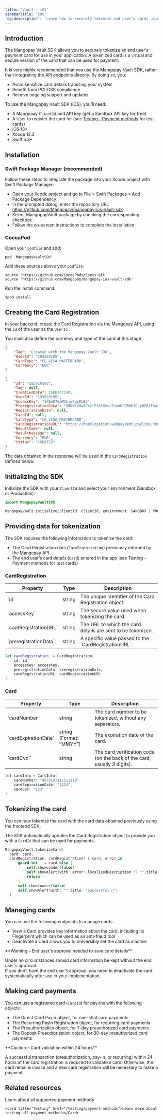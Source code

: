 ```yaml
---
title: 'Vault – iOS'  
sidebarTitle: 'iOS'  
'og:description': 'Learn how to securely tokenize end user’s cards using the Mangopay Vault SDK for iOS.'  
---
```


## Introduction  

The Mangopay Vault SDK allows you to securely tokenize an end user’s payment card for use in your application. A tokenized card is a virtual and secure version of the card that can be used for payment.  

It is very highly recommended that you use the Mangopay Vault SDK, rather than integrating the API endpoints directly. By doing so, you:  
- Avoid sensitive card details transiting your system  
- Benefit from PCI-DSS compliance  
- Receive ongoing support and updates  

<Info>  

To use the Mangopay Vault SDK (iOS), you’ll need:  
- A Mangopay `ClientId` and API key (get a Sandbox API key for free)  
- A User to register the card for (see [Testing - Payment methods](/testing/payment-methods) for test cards)  
- iOS 13+  
- Xcode 12.2  
- Swift 5.3+

</Info>  

## Installation  

### Swift Package Manager (recommended)  

Follow these steps to integrate the package into your Xcode project with Swift Package Manager:  
- Open your Xcode project and go to File > Swift Packages > Add Package Dependency  
- In the prompted dialog, enter the repository URL https://github.com/Mangopay/mangopay-ios-vault-sdk  
- Select MangopayVault package by checking the corresponding checkbox  
- Follow the on-screen instructions to complete the installation  

### CocoaPod  

Open your `podfile` and add:  
```shell Add pod
pod 'MangopayVaultSDK'
```  

Add these sources above your `podfile`:  
```shell Add sources
source 'https://github.com/CocoaPods/Specs.git'
source 'https://github.com/Mangopay/mangopay-ios-vault-sdk'
```  

Run the install command:  
```shell Run install command
$pod install
```  

## Creating the Card Registration  

In your backend, create the Card Registration via the Mangopay API, using the `Id` of the user as the `UserId` .  

You must also define the currency and type of the card at this stage.  
```json 
{
    "Tag": "Created with the Mangopay Vault SDK",
    "UserId": "193020185",
    "CardType": "CB_VISA_MASTERCARD",
    "Currency": "EUR"
}
```  
```json API response
{
    "Id": "193020188",
    "Tag": null,
    "CreationDate": 1686147148,
    "UserId": "193020185",
    "AccessKey": "1X0m87dmM2LiwFgxPLBJ",
    "PreregistrationData": "XBDYiG8w9PrylPS01KmupZunmK2QRHKIC-yUF6il3aIpAnKba1TGkR9VJe5lHjHt2ddFLVXdicolcUIkv_kKEA",
    "RegistrationData": null,
    "CardId": null,
    "CardType": "CB_VISA_MASTERCARD",
    "CardRegistrationURL": "https://homologation-webpayment.payline.com/webpayment/getToken",
    "ResultCode": null,
    "ResultMessage": null,
    "Currency": "EUR",
    "Status": "CREATED"
}
```  

The data obtained in the response will be used in the `CardRegistration` defined below.  

## Initializing the SDK  

Initialize the SDK with your `ClientId` and select your environment (Sandbox or Production).  
```swift Initialization
import MangopayVaultSDK

MangopayVault.initialize(clientId: clientId, environment: SANDBOX | PRODUCTION )
```  

## Providing data for tokenization  

The SDK requires the following information to tokenize the card:  
- The Card Registration data (`CardRegistration`) previously returned by the Mangopay API  
- The end user’s card details (`Card`) entered in the app (see Testing - Payment methods for test cards)  

### CardRegistration
 
<table>
    <thead>
        <tr>
            <th class="header">Property</th>
            <th class="header">Type</th>
            <th class="header">Description</th>
        </tr>
    </thead>
    <tbody>
        <tr>
            <td class="content">`id`</td>
            <td class="content">string</td>
            <td class="content">The unique identifier of the Card Registration object.</td>
        </tr>
        <tr>
            <td class="content">`accessKey`</td>
            <td class="content">string</td>
            <td class="content">The secure value used when tokenizing the card.</td>
        </tr>
        <tr>
            <td class="content">`cardRegistrationURL`</td>
            <td class="content">string</td>
            <td class="content">The URL to which the card details are sent to be tokenized.</td>
        </tr>
        <tr>
            <td class="content">`preregistrationData`</td>
            <td class="content">string</td>
            <td class="content">A specific value passed to the `CardRegistrationURL`.</td>
        </tr>
    </tbody>
</table>

```swift CardRegistration
let cardRegistration  = CardRegistration(
    id: id,
    accessKey: accessKey,
    preregistrationData: preregistrationData,
    cardRegistrationURL: cardRegistrationURL 
)
```  

### Card
<table>
    <thead>
        <tr>
            <th class="header">Property</th>
            <th class="header">Type</th>
            <th class="header">Description</th>
        </tr>
    </thead>
    <tbody>
        <tr>
            <td class="content">`cardNumber `</td>
            <td class="content">string</td>
            <td class="content">The card number to be tokenized, without any separators.</td>
        </tr>
        <tr>
            <td class="content">`cardExpirationDate`</td>
            <td class="content">string (Format: “MMYY”)</td>
            <td class="content">The expiration date of the card.</td>
        </tr>
        <tr>
            <td class="content">`cardCvx `</td>
            <td class="content">string</td>
            <td class="content">The card verification code (on the back of the card, usually 3 digits).</td>
        </tr>
    </tbody>
</table>

```kotlin Card
let cardInfo = CardInfo(
    cardNumber: "4970107111111119",
    cardExpirationDate: "1224",
    cardCvx: "123"
)
```  

## Tokenizing the card  

You can now tokenize the card with the card data obtained previously using the frontend SDK.  

The SDK automatically updates the Card Registration object to provide you with a `CardId` that can be used for payments.   
```swift tokenizeCard
MangopayVault.tokenizeCard(
  card: card,
  cardRegistration: cardRegistration) { card, error in
      guard let _ = card else {
          self.showLoader(false)
          self.showAlert(with: error?.localizedDescription ?? "",title: "Failed ❌")
          return
      }
      self.showLoader(false)
      self.showAlert(with: "",title: "Successful 🎉")
  }
```  

## Managing cards  

You can use the following endpoints to manage cards:  
- View a Card provides key information about the card, including its Fingerprint which can be used as an anti-fraud tool  
- Deactivate a Card allows you to irreversibly set the card as inactive  

<Warning>  
**Warning – End user's approval needed to save card details** 
  
Under no circumstances should card information be kept without the end user's approval.   
If you don’t have the end user’s approval, you need to deactivate the card systematically after use in your implementation.  
</Warning>  

## Making card payments  

You can use a registered card (`CardId`) for pay-ins with the following objects:   
- The Direct Card PayIn object, for one-shot card payments  
- The Recurring PayIn Registration object, for recurring card payments  
- The Preauthorization object, for 7-day preauthorized card payments  
- The Deposit Preauthorization object, for 30-day preauthorized card payments  

<Warning>  
**Caution – Card validation within 24 hours** 
  
A successful transaction (preauthorization, pay-in, or recurring) within 24 hours of the card registration is required to validate a card. Otherwise, the card remains invalid and a new card registration will be necessary to make a payment.  
</Warning>  

## Related resources  

<CardGroup col={2}> 
    <Card title="Guide" href="/guides/payment-methods">Learn about all supported payment methods</Card>

    <Card title="Testing" href="/testing/payment-methods">Learn more about testing all payment methods</Card>  
</CardGroup>